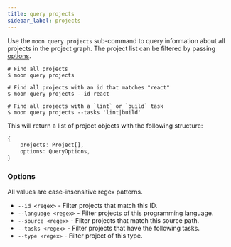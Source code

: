 ```yaml
---
title: query projects
sidebar_label: projects
---
```


Use the `moon query projects` sub-command to query information about all projects in the project
graph. The project list can be filtered by passing [options](#options).

```shell
# Find all projects
$ moon query projects

# Find all projects with an id that matches "react"
$ moon query projects --id react

# Find all projects with a `lint` or `build` task
$ moon query projects --tasks 'lint|build'
```

This will return a list of project objects with the following structure:

```ts
{
	projects: Project[],
	options: QueryOptions,
}
```

### Options

All values are case-insensitive regex patterns.

- `--id <regex>` - Filter projects that match this ID.
- `--language <regex>` - Filter projects of this programming language.
- `--source <regex>` - Filter projects that match this source path.
- `--tasks <regex>` - Filter projects that have the following tasks.
- `--type <regex>` - Filter project of this type.
